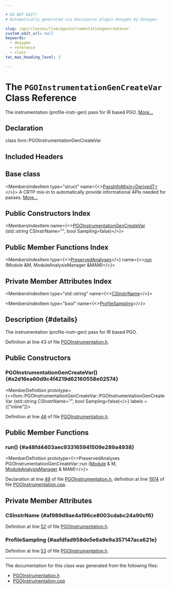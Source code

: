 ```yaml
---

# DO NOT EDIT!
# Automatically generated via docusaurus-plugin-doxygen by Doxygen.

slug: /api/classes/llvm/pgoinstrumentationgencreatevar
custom_edit_url: null
keywords:
  - doxygen
  - reference
  - class
toc_max_heading_level: 3

---
```





# The `PGOInstrumentationGenCreateVar` Class Reference

<DoxygenPage pluginConfig={pluginConfig}>

The instrumentation (profile-instr-gen) pass for IR based PGO. <a href="#details">More...</a>

## Declaration

<CodeBlock>class llvm::PGOInstrumentationGenCreateVar</CodeBlock>

## Included Headers

<IncludesList>
<IncludesListItem
  filePath="llvm/Transforms/Instrumentation/PGOInstrumentation.h"
  permalink="/docs/api/files/include/include/llvm/include/llvm/transforms/include/llvm/transforms/instrumentation/pgoinstrumentation-h"
  isLocal="true" />
</IncludesList>

## Base class

<MembersIndex>

<MembersIndexItem
  type="struct"
  name={<><a href="/docs/api/structs/llvm/passinfomixin">PassInfoMixin&lt;DerivedT&gt;</a></>}>
A CRTP mix-in to automatically provide informational APIs needed for passes. <a href="/docs/api/structs/llvm/passinfomixin/#details">More...</a>
</MembersIndexItem>

</MembersIndex>

## Public Constructors Index

<MembersIndex>

<MembersIndexItem
  name={<><a href="#a2d16ea60d9c4f4219d62160558e02574">PGOInstrumentationGenCreateVar</a> (std::string CSInstrName=&quot;&quot;, bool Sampling=false)</>}>
</MembersIndexItem>

</MembersIndex>

## Public Member Functions Index

<MembersIndex>

<MembersIndexItem
  type={<><a href="/docs/api/classes/llvm/preservedanalyses">PreservedAnalyses</a></>}
  name={<><a href="#a48fd4403aec933165941509e289a4938">run</a> (Module &amp;M, ModuleAnalysisManager &amp;MAM)</>}>
</MembersIndexItem>

</MembersIndex>

## Private Member Attributes Index

<MembersIndex>

<MembersIndexItem
  type="std::string"
  name={<><a href="#af989d9ae4a196ce8003cdabc24a90cf6">CSInstrName</a></>}>
</MembersIndexItem>

<MembersIndexItem
  type="bool"
  name={<><a href="#aafdfad958de5e6a9e9a357147aca621e">ProfileSampling</a></>}>
</MembersIndexItem>

</MembersIndex>

## Description {#details}

The instrumentation (profile-instr-gen) pass for IR based PGO.

Definition at line 43 of file <a href="/docs/api/files/include/include/llvm/include/llvm/transforms/include/llvm/transforms/instrumentation/pgoinstrumentation-h">PGOInstrumentation.h</a>.

<SectionDefinition>

## Public Constructors

### PGOInstrumentationGenCreateVar() {#a2d16ea60d9c4f4219d62160558e02574}

<MemberDefinition
  prototype={<>llvm::PGOInstrumentationGenCreateVar::PGOInstrumentationGenCreateVar (std::string CSInstrName=&quot;&quot;, bool Sampling=false)</>}
  labels = {["inline"]}>

Definition at line <a href="/docs/api/files/include/include/llvm/include/llvm/transforms/include/llvm/transforms/instrumentation/pgoinstrumentation-h/#l00046">46</a> of file <a href="/docs/api/files/include/include/llvm/include/llvm/transforms/include/llvm/transforms/instrumentation/pgoinstrumentation-h">PGOInstrumentation.h</a>.
</MemberDefinition>

</SectionDefinition>

<SectionDefinition>

## Public Member Functions

### run() {#a48fd4403aec933165941509e289a4938}

<MemberDefinition
  prototype={<>PreservedAnalyses PGOInstrumentationGenCreateVar::run (<a href="/docs/api/classes/llvm/module">Module</a> &amp; M, <a href="/docs/api/namespaces/llvm/#af9c9208365fd9ce11392b4d79485e259">ModuleAnalysisManager</a> &amp; MAM)</>}>

Declaration at line <a href="/docs/api/files/include/include/llvm/include/llvm/transforms/include/llvm/transforms/instrumentation/pgoinstrumentation-h/#l00049">49</a> of file <a href="/docs/api/files/include/include/llvm/include/llvm/transforms/include/llvm/transforms/instrumentation/pgoinstrumentation-h">PGOInstrumentation.h</a>, definition at line <a href="/docs/api/files/lib/lib/transforms/lib/transforms/instrumentation/pgoinstrumentation-cpp/#l01974">1974</a> of file <a href="/docs/api/files/lib/lib/transforms/lib/transforms/instrumentation/pgoinstrumentation-cpp">PGOInstrumentation.cpp</a>.
</MemberDefinition>

</SectionDefinition>

<SectionDefinition>

## Private Member Attributes

### CSInstrName {#af989d9ae4a196ce8003cdabc24a90cf6}

<MemberDefinition
  prototype="std::string llvm::PGOInstrumentationGenCreateVar::CSInstrName">

Definition at line <a href="/docs/api/files/include/include/llvm/include/llvm/transforms/include/llvm/transforms/instrumentation/pgoinstrumentation-h/#l00052">52</a> of file <a href="/docs/api/files/include/include/llvm/include/llvm/transforms/include/llvm/transforms/instrumentation/pgoinstrumentation-h">PGOInstrumentation.h</a>.
</MemberDefinition>

### ProfileSampling {#aafdfad958de5e6a9e9a357147aca621e}

<MemberDefinition
  prototype="bool llvm::PGOInstrumentationGenCreateVar::ProfileSampling">

Definition at line <a href="/docs/api/files/include/include/llvm/include/llvm/transforms/include/llvm/transforms/instrumentation/pgoinstrumentation-h/#l00053">53</a> of file <a href="/docs/api/files/include/include/llvm/include/llvm/transforms/include/llvm/transforms/instrumentation/pgoinstrumentation-h">PGOInstrumentation.h</a>.
</MemberDefinition>

</SectionDefinition>

<hr/>

The documentation for this class was generated from the following files:

<ul>
<li><a href="/docs/api/files/include/include/llvm/include/llvm/transforms/include/llvm/transforms/instrumentation/pgoinstrumentation-h">PGOInstrumentation.h</a></li>
<li><a href="/docs/api/files/lib/lib/transforms/lib/transforms/instrumentation/pgoinstrumentation-cpp">PGOInstrumentation.cpp</a></li>
</ul>

</DoxygenPage>
